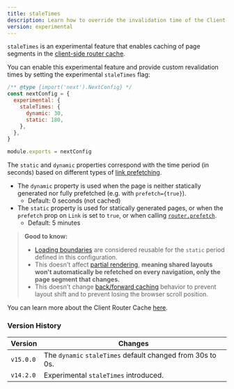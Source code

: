```yaml
---
title: staleTimes
description: Learn how to override the invalidation time of the Client Router Cache.
version: experimental
---
```


`staleTimes` is an experimental feature that enables caching of page segments in the [client-side router cache](/docs/app/deep-dive/caching#client-side-router-cache).

You can enable this experimental feature and provide custom revalidation times by setting the experimental `staleTimes` flag:

```js filename="next.config.js"
/** @type {import('next').NextConfig} */
const nextConfig = {
  experimental: {
    staleTimes: {
      dynamic: 30,
      static: 180,
    },
  },
}

module.exports = nextConfig
```

The `static` and `dynamic` properties correspond with the time period (in seconds) based on different types of [link prefetching](/docs/app/api-reference/components/link#prefetch).

- The `dynamic` property is used when the page is neither statically generated nor fully prefetched (e.g. with `prefetch={true}`).
  - Default: 0 seconds (not cached)
- The `static` property is used for statically generated pages, or when the `prefetch` prop on `Link` is set to `true`, or when calling [`router.prefetch`](/docs/app/deep-dive/caching#routerprefetch).
  - Default: 5 minutes

> **Good to know:**
>
> - [Loading boundaries](/docs/app/api-reference/file-conventions/loading) are considered reusable for the `static` period defined in this configuration.
> - This doesn't affect [partial rendering](/docs/app/building-your-application/routing/linking-and-navigating#4-partial-rendering), **meaning shared layouts won't automatically be refetched on every navigation, only the page segment that changes.**
> - This doesn't change [back/forward caching](/docs/app/deep-dive/caching#client-side-router-cache) behavior to prevent layout shift and to prevent losing the browser scroll position.

You can learn more about the Client Router Cache [here](/docs/app/deep-dive/caching#client-side-router-cache).

### Version History

| Version   | Changes                                                    |
| --------- | ---------------------------------------------------------- |
| `v15.0.0` | The `dynamic` `staleTimes` default changed from 30s to 0s. |
| `v14.2.0` | Experimental `staleTimes` introduced.                      |
